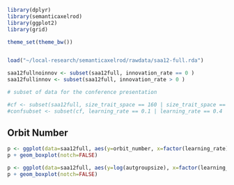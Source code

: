 ```r
library(dplyr)
library(semanticaxelrod)
library(ggplot2)
library(grid)

theme_set(theme_bw())


load("~/local-research/semanticaxelrod/rawdata/saa12-full.rda")

saa12fullnoinnov <- subset(saa12full, innovation_rate == 0 )
saa12fullinnov <- subset(saa12full, innovation_rate > 0 )

# subset of data for the conference presentation

#cf <- subset(saa12full, size_trait_space == 160 | size_trait_space == 640 | size_trait_space == 2496 | size_trait_space == 62496 )
#confsubset <- subset(cf, learning_rate == 0.1 | learning_rate == 0.4 | learning_rate == 0.9)


```


## Orbit Number ##

```r

p <- ggplot(data=saa12full, aes(y=orbit_number, x=factor(learning_rate), fill=factor(innovation_rate))) + ylab("Number of Symmetry Classes (Orbits)") + xlab("Prerequisite Learning Rate") + labs(fill="Global Innovation Rate")
p + geom_boxplot(notch=FALSE)
```

```r

p <- ggplot(data=saa12full, aes(y=log(autgroupsize), x=factor(learning_rate), fill=factor(innovation_rate))) + ylab("Log(Automorphism Group Size)") + xlab("Prerequisite Learning Rate") + labs(fill="Global Innovation Rate")
p + geom_boxplot(notch=FALSE)
```


